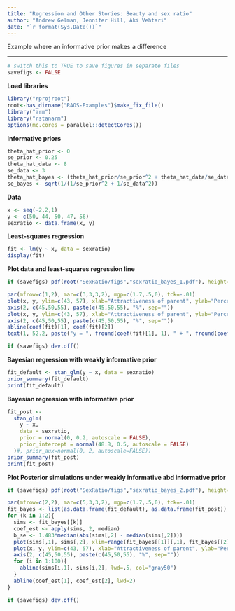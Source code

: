 ```yaml
---
title: "Regression and Other Stories: Beauty and sex ratio"
author: "Andrew Gelman, Jennifer Hill, Aki Vehtari"
date: "`r format(Sys.Date())`"
---
```

Example where an informative prior makes a difference

-------------


```r
# switch this to TRUE to save figures in separate files
savefigs <- FALSE
```

**Load libraries**

```r
library("rprojroot")
root<-has_dirname("RAOS-Examples")$make_fix_file()
library("arm")
library("rstanarm")
options(mc.cores = parallel::detectCores())
```

**Informative priors**

```r
theta_hat_prior <- 0
se_prior <- 0.25
theta_hat_data <- 8
se_data <- 3
theta_hat_bayes <- (theta_hat_prior/se_prior^2 + theta_hat_data/se_data^2)/(1/se_prior^2 + 1/se_data^2)
se_bayes <- sqrt(1/(1/se_prior^2 + 1/se_data^2))
```

**Data**

```r
x <- seq(-2,2,1)
y <- c(50, 44, 50, 47, 56)
sexratio <- data.frame(x, y)
```

**Least-squares regression**

```r
fit <- lm(y ~ x, data = sexratio)
display(fit)
```

**Plot data and least-squares regression line**

```r
if (savefigs) pdf(root("SexRatio/figs","sexratio_bayes_1.pdf"), height=4, width=10)
```
```r
par(mfrow=c(1,2), mar=c(3,3,3,2), mgp=c(1.7,.5,0), tck=-.01)
plot(x, y, ylim=c(43, 57), xlab="Attractiveness of parent", ylab="Percentage of girl babies", bty="l", yaxt="n", main="Data on beauty and sex ratio",  pch=19, cex=1)
axis(2, c(45,50,55), paste(c(45,50,55), "%", sep=""))
plot(x, y, ylim=c(43, 57), xlab="Attractiveness of parent", ylab="Percentage of girl babies", bty="l", yaxt="n", main="Data and least-squares regression line",  pch=19, cex=1)
axis(2, c(45,50,55), paste(c(45,50,55), "%", sep=""))
abline(coef(fit)[1], coef(fit)[2])
text(1, 52.2, paste("y = ", fround(coef(fit)[1], 1), " + ", fround(coef(fit)[2], 1), " x\n(Std err of slope is ", fround(se.coef(fit)[2], 1), ")", sep=""))
```
```r
if (savefigs) dev.off()
```

**Bayesian regression with weakly informative prior**

```r
fit_default <- stan_glm(y ~ x, data = sexratio)
prior_summary(fit_default)
print(fit_default)
```

**Bayesian regression with informative prior**

```r
fit_post <-
  stan_glm(
    y ~ x,
    data = sexratio,
    prior = normal(0, 0.2, autoscale = FALSE),
    prior_intercept = normal(48.8, 0.5, autoscale = FALSE)
  )#, prior_aux=normal(0, 2, autoscale=FALSE))
prior_summary(fit_post)
print(fit_post)
```

**Plot Posterior simulations under weakly informative abd informative prior**

```r
if (savefigs) pdf(root("SexRatio/figs","sexratio_bayes_2.pdf"), height=8, width=10)
```
```r
par(mfrow=c(2,2), mar=c(5,3,3,2), mgp=c(1.7,.5,0), tck=-.01)
fit_bayes <- list(as.data.frame(fit_default), as.data.frame(fit_post))
for (k in 1:2){
  sims <- fit_bayes[[k]]
  coef_est <- apply(sims, 2, median)
  b_se <- 1.483*median(abs(sims[,2] - median(sims[,2])))
  plot(sims[,1], sims[,2], xlim=range(fit_bayes[[1]][,1], fit_bayes[[2]][,1]), ylim=range(fit_bayes[[1]][,2], fit_bayes[[2]][,2]), xlab="Intercept, a", ylab="Slope, b", main=paste("Posterior simulations under", if (k==1) "default prior" else "informative prior"), pch=19, cex=.2, bty="l")
  plot(x, y, ylim=c(43, 57), xlab="Attractiveness of parent", ylab="Percentage of girl babies", bty="l", yaxt="n", main=if (k==1) "Least-squares regression line and\nposterior uncertainty given default prior" else "Bayes estimated regression line and\nposterior uncertainty given informative prior", pch=19, cex=1)
  axis(2, c(45,50,55), paste(c(45,50,55), "%", sep=""))
  for (i in 1:100){
    abline(sims[i,1], sims[i,2], lwd=.5, col="gray50")
  }
  abline(coef_est[1], coef_est[2], lwd=2)
}
```
```r
if (savefigs) dev.off()
```

